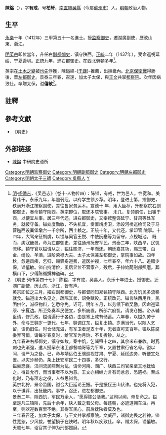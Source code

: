 {{明清人物信息框
| 姓名 = 陳鎰
| 原名 =
| 圖片名稱= 陳鎰.jpeg
| 圖片大小 = 220px
| 圖片說明 = 清道光《吴郡名贤图传赞》之陈镒像
| 最高職務 = 太子太保都察院左都御史
| 國家 = 大明
| 爵位 =
| 籍貫 = [[南直隸|南直隸]][[吳縣|吳縣]]
| 族裔 = 漢族
| 旗籍 = 
| 字號 = 字'''有戒'''，号'''柏轩'''
| 諡號 = 僖敏
| 出生日期 = 洪武二十二年（1389年）
| 出生地點 = [[南直隸|直隸]][[吳縣|吳縣]]
| 逝世日期 = 景泰七年（1456年）
| 逝世地點 = [[南直隸|南直隸]][[吳縣|吳縣]]
| 墓葬 = 
| 配偶 =
| 親屬 =
| 出身 = 
* 永樂十年（1412年）壬辰科同進士出身
| 經歷 = 
| 著作 =
}}

'''陳鎰'''（{{bd|1389年||1456年|catIdx=Chen}}），字'''有戒'''，号'''柏轩'''，[[南直隸|南直隸]][[吳縣|吳縣]]（今屬[[蘇州市|蘇州市]]）人。[[明朝|明朝]]政治人物。

==生平==
[[永乐_(明朝)|永樂]]十年（1412年）三甲第五十一名進士。授[[监察御史|监察御史]]，遷湖廣副使，歷改山東、浙江。

[[明英宗|明英宗]]即位當年，升任右[[副都御史|副都御史]]，镇守陕西。[[正统_(年号)|正統]]二年（1437年），受命巡視延绥、宁夏邊境。正統九年，進右都御史。在西北勞頓多年<ref>[[明|明]]·[[杨循吉|杨循吉]]，《吴邑志》（卷十·人物传四）：陈镒，有戒，世为邑人。性宽和。美髯伟干。永乐九年，年逾弱冠，以府学生领乡荐。明年，登进士第，擢御史，秩满升浙江按察副使，差往鲁家务运木。宣德十 年，用大臣荐，升都察院右副都御史，奉命镇守陕西。英宗即位，取还本院管事。 未几，复领前任，出镇于西，以便宜从事，居三年代还，进右都御史，又奉敕整饰延宁、甘肃等处军务，就彼守备。镒处度勤敏，不失机宜，奏置靖虏卫，添设河桥巡检司及于马营迤西设寨堡墩台一千余所，西土赖之。正统十年，又代还，掌印管 院事。十四年，大驾亲征胡虏，以镒与同官王悦、中使阮蹇等为留守，点视城池。 既而，虏寇畿邑，命为左都御史，差往通州抚安军民。景泰二年，陕西旱，民饥流移。镇守官以镒请从之，镒往赈济，一年而还。朝廷嘉其功，赐玉带、白金、绮段、羊酒，进阶荣禄大夫、太子太保兼左都御史，掌院事如故。四年秋，忽遘风疾，乞归，赐驿舟道费，遣医护视，七年春卒，年六十八。追赠少保，谥僖敏。镒自持清俭，虽居显位不营家产，殁后，子伸始荫刑部照磨。葬横山下，少傅陈循撰神道碑。</ref>。

英宗在[[土木之變|土木之變]]被[[也先|也先]]俘獲，陳鎰經-{[[于謙|于謙]]}-推薦，出撫畿內。[[北京保衛戰|北京保衛戰]]得勝後，晋[[左都御史|左都御史]]。景泰三年春，召還，加太子太保，與[[王文_(明朝)|王文]]共掌[[都察院|都察院]]。次年因病致仕。卒贈太保，谥'''僖敏'''<ref>《明史·列传第四十七》：陈镒，字有戒，吴县人。永乐十年进士。授御史。迁湖广副使，历山东、浙江，皆有声。<br>英宗即位之三月，擢右副都御史，与都督同知郑铭镇守陕西。北方饥民多流移就食。镒道出大名见之，疏陈其状，诏免赋役。正统改元，镒言陕西用兵，民困供亿，派征物料，乞悉停免。诏可。明年五月，以劳绩下敕奖励，因命巡延绥、宁夏边。所至条奏军民便宜，多所废置。所部六府饥，请发仓振。帝从辅臣请，修荒政。镒请遍行于各边，由是塞上咸有储蓄。六年春，以镒久劳于外，命与王翱岁一更代。七年，翱调辽东，镒复出镇。岁满当代，以陕人乞留，诏仍旧任。时仓储充溢，有军卫者足支十年，无者直可支百年。镒以陈腐委弃可惜，请每岁春夏时，给官军为月饷，不复折钞。从之。<br>九年春进右都御史，镇守如故。秦中饥，乞蠲租十之四，其余米布兼收。时瓦剌也先渐强，遣人授罕东诸卫都督喃哥等为平章，又置甘肃行省名号。镒以闻，请严为之备。已，命与靖远伯王骥巡视甘肃、宁夏、延绥边务，听便宜处置。以灾沴频仍，条上抚安军民二十四事，多议行。<br>镒尝恐襄、汉间流民啸聚为乱，请命河南、湖广、陕西三司官亲至其地抚恤之。得旨允行，而当事者不以为意。王文亦相继力言有司怠忽，恐遗祸。至成化时，乃有项忠之役，人益思镒言。<br>英宗北狩，景帝监国，镒合大臣廷论王振。于是振侄王山伏诛。也先将入犯，以于谦荐，出抚畿内。事宁，召还，进左都御史。<br>景泰二年，陕西饥，军民万余人，“愿得陈公活我。”监司以闻，帝复命之。镒至是凡三镇陕，先后十余年，陕人戴之若父母。每还朝，必遮道拥车泣。再至，则欢迎数百里不绝。其得军民心，前后抚陕者莫及也。<br>三年春召还，加太子太保，与王文并掌都察院。文威严，诸御史畏之若神。镒性宽恕，少风裁，誉望损于在陕时。明年秋以疾致仕。卒，赠太保，谥僖敏。天顺七年，诏官其子伸为刑部照磨。</ref>。

==註釋==
{{reflist}}

==參考文獻==
*《明史》

==外部链接==
*[http://archive.ihp.sinica.edu.tw/ttscgi/ttsquery?0:0:mctauac:NO%3DNO10469 陳鎰] {{Wayback|url=http://archive.ihp.sinica.edu.tw/ttscgi/ttsquery?0:0:mctauac:NO%3DNO10469 |date=20210503154424 }} 中研院史语所

{{永樂十年壬辰科殿試金榜}}
{{DEFAULTSORT:Chen陳}}
[[Category:明朝监察御史|Category:明朝监察御史]]
[[Category:明朝副都御史|Category:明朝副都御史]]
[[Category:明朝左都御史|Category:明朝左都御史]]
[[Category:明朝太子三師|Category:明朝太子三師]]
[[Category:吳縣人|Category:吳縣人]]
[[Category:陳姓|Y]]